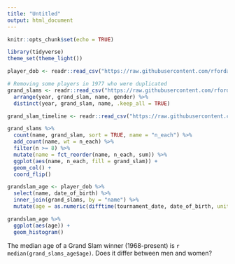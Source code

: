 ```yaml
---
title: "Untitled"
output: html_document
---
```


```r
knitr::opts_chunk$set(echo = TRUE)
```

```r
library(tidyverse)
theme_set(theme_light())

player_dob <- readr::read_csv("https://raw.githubusercontent.com/rfordatascience/tidytuesday/master/data/2019/2019-04-09/player_dob.csv")

# Removing some players in 1977 who were duplicated
grand_slams <- readr::read_csv("https://raw.githubusercontent.com/rfordatascience/tidytuesday/master/data/2019/2019-04-09/grand_slams.csv") %>% 
  arrange(year, grand_slam, name, gender) %>% 
  distinct(year, grand_slam, name, .keep_all = TRUE)

grand_slam_timeline <- readr::read_csv("https://raw.githubusercontent.com/rfordatascience/tidytuesday/master/data/2019/2019-04-09/grand_slam_timeline.csv")

```

```r
grand_slams %>% 
  count(name, grand_slam, sort = TRUE, name = "n_each") %>%
  add_count(name, wt = n_each) %>% 
  filter(n >= 8) %>% 
  mutate(name = fct_reorder(name, n_each, sum)) %>% 
  ggplot(aes(name, n_each, fill = grand_slam)) +
  geom_col() + 
  coord_flip()
```

```r
grandslam_age <- player_dob %>% 
  select(name, date_of_birth) %>% 
  inner_join(grand_slams, by = "name") %>% 
  mutate(age = as.numeric(difftime(tournament_date, date_of_birth, units = "days")) / 365.25)

grandslam_age %>% 
  ggplot(aes(age)) +
  geom_histogram()
```
The median age of a Grand Slam winner (1968-present) is `r median(grand_slams_age$age)`. Does it differ between men and women?

```r

```

